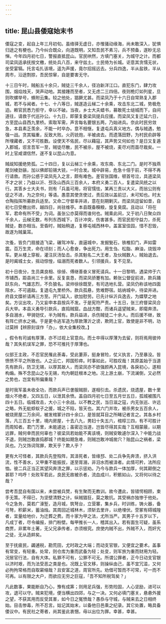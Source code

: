 ```yaml
---
---
---
```

title: 昆山县倭寇始末书
---



倭寇之变，起自上年三月初旬。虽络驿无虚日，亦惟骚动缘海，尚未敢深入，犹惧归途之有梗也。乃今纠合既众，向道既明，又知吾民不素习，兵不预备，遂眇无忌惮。今年四月初七日，警报直抵昆山。官民哄然，方填门塞关，为城守之计。而都司梁凤适承抚按文檄，统处兵八百，来守兹土。士民倚为长城。讵意其贪懦无状，坐受宴犒。托言屯扎该境，遥为声援，竟尔招摇远去。分兵四逸，半从盐铁，半从周市，沿途剽掠，吾民惊窜，自是要害无守。

十三日午时，贼船五十余只，贼徒三千余人，径泊新洋江口。直犯东门，肆力攻围，烟焰烛天，哭声动地。其接踵而至者，又无虑二三四倍。夜则桅灯如列星，旦则吹螺举号，蜂附云集。较之他处，猖獗尤甚。而梁凤乃于十六日自常熟复入郡城，若不与闻者。十七、十八等日，贼遂造云梯二十余乘，攻击东北二城，势极危迫。赖官民悉力拒守，幸以不破。当夜，乡士大夫蜡书，募敢死士缒城而下，自间道往，请救于代巡孙公。十九日，即蒙复委梁凤提兵应援。而梁凤又复迁延六日，方至昆山县西九里桥。索取军需，声言每名要银五两，乃始进兵。奈此时民穷敛急，本县素乏羡余，不能一时卒办。意不相惬，复退屯兵真义地方。偶与贼遇，勉强一战。贪其辎重，反致大败。火药铳炮，半被卤去。而遗落田野，为村民俞辟等所埋藏者，又不可胜数。设使天不佑民，尽以藉寇，其声势又何如也？是日又复遁入郡城，诳言吾军一至，贼徒尽散，民不被杀，屋不被烧，麦尽刈而苗尽栽矣。一时上官咸谓信然，遂不复以昆山为意。

贼觇知援绝势孤。二十四日，复以云梯三十余乘，攻东南、东北二门。是时不独燕尾剑棱劲镞，加以佛郎铅锡大铳，一时合发。城中辟易，危急十倍于前，不得不再行请救。而孙公惑于梁凤先入之言，颇有难色。差官张国维，顿首号泣，具道梁凤不才之状；乃益以沂、邳及山西兵三百余人，本府义勇二百人，复遣梁凤统之以行。其答乡士大夫书，则有「兵虽可用，将官懦怯，某再三责以大义，而翁公则有促之不进，为之奈何」等语。愚意其使贪使过，责后效以盖前愆，未可知也。时太仓陶指挥所募款兵适至。又命二守督率并进，意在刻期剿灭。而梁凤逗留如昔，自初七日受檄出师，越四日，尚驻维亭。本县既备糗粮，旋复臭腐。且动以「将在军，君命有所不受」为词。虽张公亦莫得而谁何也。贼乘此间，又于初八日聚众四千余人，云梯无数，布列东西城下，百计冲突，伤害甚多。而官民拒守益力，杀死贼徒，数亦相当。至昏时，贼始稍退，复移屯城西林中。盖富室佳园，惜不忍毁，故遂为贼巢耳。

次蚤，皆负门扇接造飞梁，碾驾冲车，直逼城中，发掘甃石，铁椎扣门，声如雷震。百万生灵，命在顷刻；而人心愈奋，争出死力。用生刍、松脂、麻油，烧毁冲车。更从楼上穿板，灌注灰汤坠击。杀其魁名二大王者，及伙贼数人，贼始退去。是时阖城士女，摇动惊惶，缢溺而死者数人。引领援兵，复不见至。

初十日夜分，生员龚良相、徐倬、傅继善奋义冒死请兵。十一日黎明，遇梁帅于六市铺西，距县尚三十余里。反复哀恳，而梁凤骄蹇有加。赖张公督促前进，款兵踊跃东向，气雄志烈，不负狼名。梁帅徐徐既至，有司选地扎营。梁凤仍称该地四面阻水，不可遏敌。复退屯九里桥外。款兵孤悬，势难野宿。姑纳城中，待梁并进。府县文牒祈请再三方至。开门延入，欲加慰劳。已先计纵沂兵逸去，为媒孽之地矣。方议出攻，乃又妄申本县按兵不发。于是宪符严责。十五日，张三府督梁凤合兵大举。本县义勇导引款兵，直捣贼窟。血战方酣，而诸兵遥望贼来，即麾奔溃。多自溺水，甲骑铠仗，半为贼有。款兵益进，杀伤贼徒二十余人。而后援不继，致有阵亡挤水之祸。于是更令逃军造为厚款薄沂之谤，欺罔上官，致使是非不明，功过莫辨【辨原刻误作「办」，依大全集校改。】

。假令有司诚有厚薄，亦不过视上官意向。而士卒得以厚薄为去留，则将焉用彼帅哉？其失机误军之罪，恐不可推托于厚薄也。

仪部王主政，不忍官民罹此荼毒，受此萋菲，挺身冒险，仗义执言，乃至暴没。皆愤愤不平之所致也。人之云亡，邦国殄瘁。时事如此，可胜叹哉！其原盖始于当道先有款兵，防卫无锡，以厚其故人，而梁凤亦不欲强颜再入昆境，各戾初心，遂相构煽。殊不念昆山之与无锡，均为朝廷根本之地。况上游土崩，下流澜倒，又必然之势也，岂宜有所偏重哉？

是时我军虽未收全功，而款兵声已詟服贼胆，遂相引去。杀遗民，烧遗屋，数十里烟火不绝者，又四五日，以泄其余愤。盖自四月初七日至五月廿五日，孤城被围凡四十五日。临城攻击，大小三十余战。以不教之民，当日滋之寇，内无张巡、许远之略，外无蚍蜉蚁子之援，城之不陷，皆天也。其六门并攻，被杀男女五百余人，被烧房屋二万余间，被发棺冢计四十余口，是皆就耳目之所睹记者言之。其各乡村落，凡三百五十里，境内房屋，十去八九，男妇十失五六，棺椁三四，有不可胜计而周知者。君门万里，未能遽达；虽密迩当道，岂皆尽得其实哉？互相蒙蔽，以期远罪，贼何幸而民何辜也？彼梁凤若始能不离该境，则贼安敢遽尔深入？中能力战不退，则贼岂敢直捣郡城？终能如期急难，则贼岂敢冲城凿穴？贻昆山之祸者，梁凤也。乃又饰词驾罪，欺天乎？欺人乎？

更有大可怪者，其款兵先登殁阵，其渰死者，皆缘邳、处二兵争先奔溃，挤入洪流，性不善水，又甲重不能振拔，遂至胥溺，非汨水而被渰者。此情可矜，法所应恤。彼二兵正当正其望风奔溃之罪，以示惩劝。乃今与款兵一体加厚，何其颠倒之甚耶？呜呼！处败军若此，良民无故被杀者，流血成川，积骸如山，又将何以待之哉？

尝考吾昆自有国以来，未尝被兵燹，有生聚而无教训。故今遭此，皆错愕相顾，束手无策。不得已，为坚壁清野之计。纵贼猖狂，莫之敢抗。其受祸亦独惨于他处。今之急务，莫若广濠堑，造月城，筑弩台，立营寨，集乡兵，时训练，铸火器，备弓弩，积薪米，蓄油烛。其周回近城林木，须斩去里许，以绝埋伏。茔冢有碍城隍者，宜量给地价，为迁葬之费。而十家为甲之法，尤所当严。其男子十五岁以下，凡成丁者，尽令编报，排门粉壁。每甲推长一人，稽其出入。若有面生可疑，虽系商贾，非累年土著，无父兄承传者，亦须根究。庶使内贼不出，外贼不入，而奸宄之徒，无从造衅矣。

至于抚疲民，蠲逋税，勘荒田，尤时政之大端；而动支官银，又便宜之要术。盖事有常变，有轻重。处常，则仓库为重而武备为轻；处变，则军旅为重而财用为轻。况居官行法，自有大体。私罪不可有，公罪不可无。所谓公罪者，正今日动支官银以济时艰，而为法受恶之类是也。况既上官文移，则操纵由己，虽不宜冗滥，又何必拘拘常格而自取窘缩哉？且安富之道，周官所先。劝借可暂而不可常，可一而不可再。以有限之大户，而欲应无穷之巨寇，「吾不知所税驾矣？」

凡此数事，果能断自乃心，豫有成筭；则用足兵强，形势险固，人心坚励，进可以攻，退可以守。贼来犯境，便当横出四郊，与之一决。又何必填门塞关，悬悬外援之望，不获其用而反受其害，如今日之冤愤哉？愚忝与守城，与贼来去之日相终始。目击惨毒，所不忍言。姑记其始末，以备他日邑乘之纪录。其它处置，略具备倭议中。有民社之寄者，尚其鉴此衷悃，毋以出位为罪。幸甚，幸甚。

--------------------------------------------------------------------------------